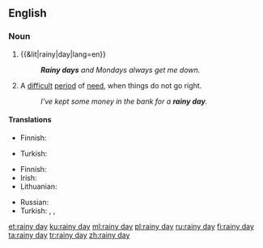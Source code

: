 ==English==

===Noun===
{{en-noun}}

# {{&lit|rainy|day|lang=en}}
#: '''''Rainy days''' and Mondays always get me down.''
# {{lb|en|idiomatic}} A [[difficult]] [[period]] of [[need]], when things do not go right.
#: ''I've kept some money in the bank for a '''rainy day'''.''

====Translations====
{{trans-top|literal usage}}
* Finnish: {{t|fi|sadepäivä}}
{{trans-mid}}
* Turkish: {{t|tr|yağmurlu gün}}
{{trans-bottom}}

{{trans-top|difficult period of need}}
* Finnish: {{t|fi|paha päivä}}
* Irish: {{t|ga|cos thinn|f}}
* Lithuanian: {{t|lt|juoda diena|f}}
{{trans-mid}}
* Russian: {{t+|ru|чёрный день|m}} {{qualifier|black day}}
* Turkish: {{t|tr|zor gün}}, {{t|tr|kötü gün}}, {{t+|tr|kara gün}}
{{trans-bottom}}

[[et:rainy day]]
[[ku:rainy day]]
[[ml:rainy day]]
[[pl:rainy day]]
[[ru:rainy day]]
[[fi:rainy day]]
[[ta:rainy day]]
[[tr:rainy day]]
[[zh:rainy day]]
